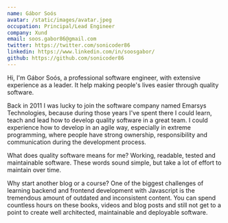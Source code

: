 ```yaml
---
name: Gábor Soós
avatar: /static/images/avatar.jpeg
occupation: Principal/Lead Engineer
company: Xund
email: soos.gabor86@gmail.com
twitter: https://twitter.com/sonicoder86
linkedin: https://www.linkedin.com/in/soosgabor/
github: https://github.com/sonicoder86
---
```


Hi, I'm Gábor Soós, a professional software engineer, with extensive experience as a leader. It help making people's lives easier through quality software.

Back in 2011 I was lucky to join the software company named Emarsys Technologies, because during those years I've spent there I could learn, teach and lead how to develop quality software in a great team.
I could experience how to develop in an agile way, especially in extreme programming, where people have strong ownership, responsibility and communication during the development process.

What does quality software means for me? Working, readable, tested and maintainable software. These words sound simple, but take a lot of effort to maintain over time.

Why start another blog or a course? One of the biggest challenges of learning backend and frontend development with Javascript is the tremendous amount of outdated and inconsistent content.
You can spend countless hours on these books, videos and blog posts and still not get to a point to create well architected, maintainable and deployable software.
